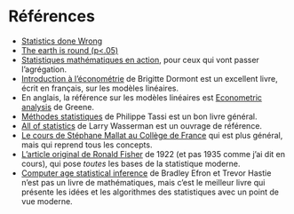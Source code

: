 # Références {.unnumbered}

- [Statistics done Wrong](https://www.statisticsdonewrong.com/)
- [The earth is round (p<.05)](https://www.sjsu.edu/faculty/gerstman/misc/Cohen1994.pdf)
- [Statistiques mathématiques en action](https://www.deboecksuperieur.com/ouvrage/9782311007206-statistique-mathematique-en-action), pour ceux qui vont passer l'agrégation. 
- [Introduction à l'économétrie](https://www.eyrolles.com/Entreprise/Livre/introduction-a-l-econometrie-9782707613981/) de Brigitte Dormont est un excellent livre, écrit en français, sur les modèles linéaires. 
- En anglais, la référence sur les modèles linéaires est [Econometric analysis](https://www.pearson.fr/book/?gcoi=27440100285130) de Greene. 
- [Méthodes statistiques](https://www.eyrolles.com/Sciences/Livre/methodes-statistiques-9782717848595/) de Philippe Tassi est un bon livre général. 
- [All of statistics](https://egrcc.github.io/docs/math/all-of-statistics.pdf) de Larry Wasserman est un ouvrage de référence. 
- [Le cours de Stéphane Mallat au Collège de France](https://www.college-de-france.fr/fr/agenda/cours/information-et-complexite) qui est plus général, mais qui reprend tous les concepts. 
- [L'article original de Ronald Fisher](/docs/fisher.pdf) de 1922 (et pas 1935 comme j'ai dit en cours), qui pose *toutes* les bases de la statistique moderne. 
- [Computer age statistical inference](https://hastie.su.domains/CASI_files/PDF/casi.pdf) de Bradley Efron et Trevor Hastie n'est pas un livre de mathématiques, mais c'est le meilleur livre qui présente les idées et les algorithmes des statistiques avec un point de vue moderne. 